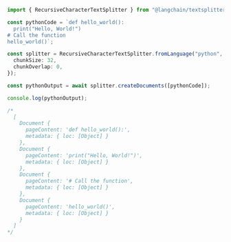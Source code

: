 ```typescript
import { RecursiveCharacterTextSplitter } from "@langchain/textsplitters";

const pythonCode = `def hello_world():
  print("Hello, World!")
# Call the function
hello_world()`;

const splitter = RecursiveCharacterTextSplitter.fromLanguage("python", {
  chunkSize: 32,
  chunkOverlap: 0,
});

const pythonOutput = await splitter.createDocuments([pythonCode]);

console.log(pythonOutput);

/*
  [
    Document {
      pageContent: 'def hello_world():',
      metadata: { loc: [Object] }
    },
    Document {
      pageContent: 'print("Hello, World!")',
      metadata: { loc: [Object] }
    },
    Document {
      pageContent: '# Call the function',
      metadata: { loc: [Object] }
    },
    Document {
      pageContent: 'hello_world()',
      metadata: { loc: [Object] }
    }
  ]
*/
```